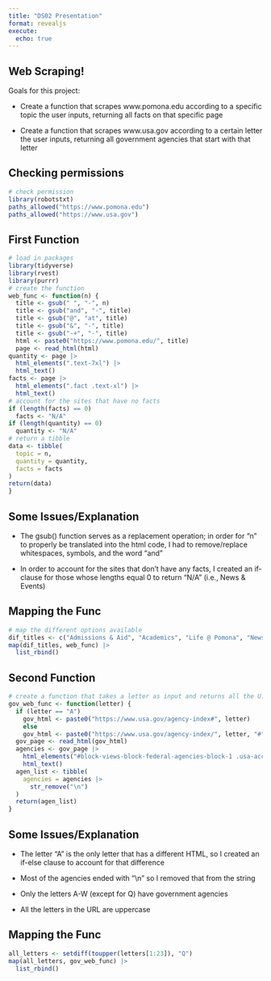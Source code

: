 ```yaml
---
title: "DS02 Presentation"
format: revealjs
execute:
  echo: true
---
```


## Web Scraping!

Goals for this project:

-   Create a function that scrapes www.pomona.edu according to a specific topic the user inputs, returning all facts on that specific page

-   Create a function that scrapes www.usa.gov according to a certain letter the user inputs, returning all government agencies that start with that letter

## Checking permissions

```r
# check permission
library(robotstxt)
paths_allowed("https://www.pomona.edu")
paths_allowed("https://www.usa.gov")
```

## First Function

```r
# load in packages
library(tidyverse)
library(rvest)
library(purrr)
# create the function
web_func <- function(n) {
  title <- gsub(" ", "-", n)
  title <- gsub("and", "-", title)
  title <- gsub("@", "at", title)
  title <- gsub("&", "-", title)
  title <- gsub("-+", "-", title)
  html <- paste0("https://www.pomona.edu/", title)
  page <- read_html(html)
quantity <- page |>
  html_elements(".text-7xl") |>
  html_text()
facts <- page |>
  html_elements(".fact .text-xl") |>
  html_text()
# account for the sites that have no facts
if (length(facts) == 0)
  facts <- "N/A"
if (length(quantity) == 0)
  quantity <- "N/A"
# return a tibble
data <- tibble(
  topic = n,
  quantity = quantity,
  facts = facts
)
return(data)
}
```

## Some Issues/Explanation

-   The gsub() function serves as a replacement operation; in order for "n" to properly be translated into the html code, I had to remove/replace whitespaces, symbols, and the word "and"

-   In order to account for the sites that don't have any facts, I created an if-clause for those whose lengths equal 0 to return "N/A" (i.e., News & Events)

## Mapping the Func

```r
# map the different options available
dif_titles <- c("Admissions & Aid", "Academics", "Life @ Pomona", "News & Events", "About", "Alumni & Families")
map(dif_titles, web_func) |>
  list_rbind()
```

## Second Function

```r
# create a function that takes a letter as input and returns all the U.S. government agencies that start with that letter
gov_web_func <- function(letter) {
  if (letter == "A")
    gov_html <- paste0("https://www.usa.gov/agency-index#", letter)
    else
    gov_html <- paste0("https://www.usa.gov/agency-index/", letter, "#", letter)
  gov_page <- read_html(gov_html)
  agencies <- gov_page |>
    html_elements("#block-views-block-federal-agencies-block-1 .usa-accordion__button") |>
    html_text()
  agen_list <- tibble(
    agencies = agencies |>
      str_remove("\n")
  )
  return(agen_list)
}
```

## Some Issues/Explanation

-   The letter "A" is the only letter that has a different HTML, so I created an if-else clause to account for that difference

-   Most of the agencies ended with "\\n" so I removed that from the string

-   Only the letters A-W (except for Q) have government agencies

-   All the letters in the URL are uppercase

## Mapping the Func

```r
all_letters <- setdiff(toupper(letters[1:23]), "Q")
map(all_letters, gov_web_func) |>
  list_rbind()
```
